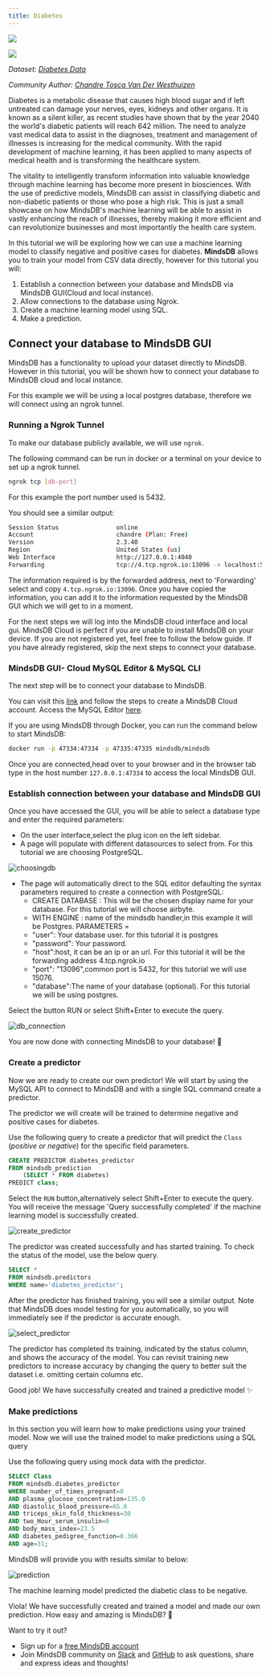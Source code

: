 ```yaml
---
title: Diabetes
---
```


![](/assets/tutorials/diabetes/pg4admin/images.png)

![](/assets/tutorials/diabetes/pg4admin/diabetes_logo.png)

_Dataset: [Diabetes Data](https://github.com/mindsdb/mindsdb-examples/blob/a43f66f0250c460c0c4a0793baa941307b09c9f2/others/diabetes_example/dataset/diabetes-train.csv)_

_Community Author: [Chandre Tosca Van Der Westhuizen](https://github.com/chandrevdw31)_

Diabetes is a metabolic disease that causes high blood sugar and if left
untreated can damage your nerves, eyes, kidneys and other organs. It is known as
a silent killer, as recent studies have shown that by the year 2040 the world's
diabetic patients will reach 642 million. The need to analyze vast medical data
to assist in the diagnoses, treatment and management of illnesses is increasing
for the medical community. With the rapid development of machine learning, it
has been applied to many aspects of medical health and is transforming the
healthcare system.

The vitality to intelligently transform information into valuable knowledge
through machine learning has become more present in biosciences. With the use of
predictive models, MindsDB can assist in classifying diabetic and non-diabetic
patients or those who pose a high risk. This is just a small showcase on how
MindsDB's machine learning will be able to assist in vastly enhancing the reach
of illnesses, thereby making it more efficient and can revolutionize businesses
and most importantly the health care system.

In this tutorial we will be exploring how we can use a machine learning model to classify negative and positive cases for diabetes. **MindsDB** allows you to train your model from CSV data directly, however for this tutorial you will:

1. Establish a connection between your database and MindsDB via MindsDB
   GUI(Cloud and local instance).
2. Allow connections to the database using Ngrok.
3. Create a machine learning model using SQL.
4. Make a prediction.

## Connect your database to MindsDB GUI

MindsDB has a functionality to upload your dataset directly to MindsDB. However
in this tutorial, you will be shown how to connect your database to MindsDB
cloud and local instance.

For this example we will be using a local postgres database, therefore we will
connect using an ngrok tunnel.

### Running a Ngrok Tunnel

To make our database publicly available, we will use `ngrok`.

The following command can be run in docker or a terminal on your device to set
up a ngrok tunnel.

```bash
ngrok tcp [db-port]
```

For this example the port number used is 5432.

You should see a similar output:

```bash
Session Status                online
Account                       chandre (Plan: Free)
Version                       2.3.40
Region                        United States (us)
Web Interface                 http://127.0.0.1:4040
Forwarding                    tcp://4.tcp.ngrok.io:13096 -> localhost:5432
```

The information required is by the forwarded address, next to 'Forwarding'
select and copy `4.tcp.ngrok.io:13096`. Once you have copied the information,
you can add it to the information requested by the MindsDB GUI which we will get
to in a moment.

For the next steps we will log into the MindsDB cloud interface and local gui.
MindsDB Cloud is perfect if you are unable to install MindsDB on your device. If
you are not registered yet, feel free to follow the below guide. If you have
already registered, skip the next steps to connect your database.

### MindsDB GUI- Cloud MySQL Editor & MySQL CLI

The next step will be to connect your database to MindsDB.

You can visit this [link](/setup/cloud/) and follow the
steps to create a MindsDB Cloud account. Access the MySQL Editor
[here](https://cloud.mindsdb.com/).

If you are using MindsDB through Docker, you can run the command below to start
MindsDB:

```bash
docker run -p 47334:47334 -p 47335:47335 mindsdb/mindsdb
```

Once you are connected,head over to your browser and in the browser tab type in
the host number `127.0.0.1:47334` to access the local MindsDB GUI.

### Establish connection between your database and MindsDB GUI

Once you have accessed the GUI, you will be able to select a database type and
enter the required parameters:

- On the user interface,select the plug icon on the left sidebar.
- A page will populate with different datasources to select from. For this
  tutorial we are choosing PostgreSQL.

![choosingdb](/assets/tutorials/diabetes/database.png)

- The page will automatically direct to the SQL editor defaulting the syntax
  parameters required to create a connection with PostgreSQL:
  - CREATE DATABASE : This will be the chosen display name for your database.
    For this tutorial we will choose airbyte.
  - WITH ENGINE : name of the mindsdb handler,in this example it will be
    Postgres. PARAMETERS =
  - "user": Your database user. for this tutorial it is postgres
  - "password": Your password.
  - "host":host, it can be an ip or an url. For this tutorial it will be the
    forwarding address 4.tcp.ngrok.io
  - "port": "13096",common port is 5432, for this tutorial we will use 15076.
  - "database":The name of your database (optional). For this tutorial we will
    be using postgres.

Select the button RUN or select Shift+Enter to execute the query.

![db_connection](/assets/tutorials/diabetes/DBdiabetes.png)

You are now done with connecting MindsDB to your database! 🚀

### Create a predictor

Now we are ready to create our own predictor! We will start by using the MySQL
API to connect to MindsDB and with a single SQL command create a predictor.

The predictor we will create will be trained to determine negative and positive
cases for diabetes.

Use the following query to create a predictor that will predict the `Class`
(_positive or negative_) for the specific field parameters.

```sql
CREATE PREDICTOR diabetes_predictor
FROM mindsdb_prediction
    (SELECT * FROM diabetes)
PREDICT class;
```

Select the `RUN` button,alternatively select Shift+Enter to execute the query.
You will receive the message 'Query successfully completed' if the machine
learning model is successfully created.

![create_predictor](/assets/tutorials/diabetes/create_predictor.png)

The predictor was created successfully and has started training. To check the
status of the model, use the below query.

```sql
SELECT *
FROM mindsdb.predictors
WHERE name='diabetes_predictor';
```

After the predictor has finished training, you will see a similar output. Note
that MindsDB does model testing for you automatically, so you will immediately
see if the predictor is accurate enough.

![select_predictor](/assets/tutorials/diabetes/select_predictor.png)

The predictor has completed its training, indicated by the status column, and
shows the accuracy of the model. You can revisit training new predictors to
increase accuracy by changing the query to better suit the dataset i.e. omitting
certain columns etc.

Good job! We have successfully created and trained a predictive model ✨

### Make predictions

In this section you will learn how to make predictions using your trained model.
Now we will use the trained model to make predictions using a SQL query

Use the following query using mock data with the predictor.

```sql
SELECT Class
FROM mindsdb.diabetes_predictor
WHERE number_of_times_pregnant=0
AND plasma_glucose_concentration=135.0
AND diastolic_blood_pressure=65.0
AND triceps_skin_fold_thickness=30
AND two_Hour_serum_insulin=0
AND body_mass_index=23.5
AND diabetes_pedigree_function=0.366
AND age=31;
```

MindsDB will provide you with results similar to below:

![prediction](/assets/tutorials/diabetes/prediction.png)

The machine learning model predicted the diabetic class to be negative.

Viola! We have successfully created and trained a model and made our own
prediction. How easy and amazing is MindsDB? 🎉

Want to try it out?

- Sign up for a
  [free MindsDB account](https://cloud.mindsdb.com/signup?utm_medium=community&utm_source=ext.%20blogs&utm_campaign=blog-crop-detection)
- Join MindsDB community on
  [Slack](https://join.slack.com/t/mindsdbcommunity/shared_invite/zt-o8mrmx3l-5ai~5H66s6wlxFfBMVI6wQ)
  and [GitHub](https://github.com/mindsdb/mindsdb/discussions) to ask questions,
  share and express ideas and thoughts!
